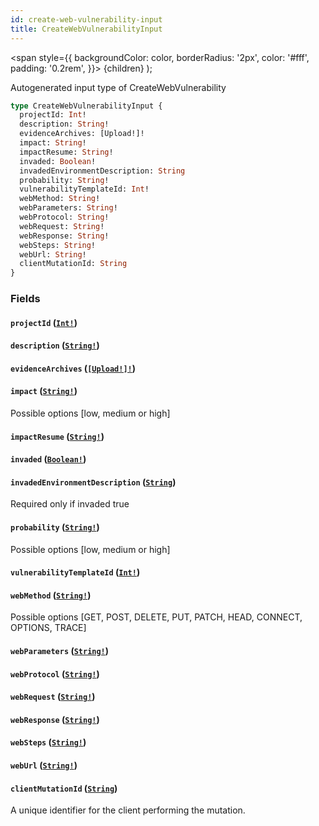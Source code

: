 ```yaml
---
id: create-web-vulnerability-input
title: CreateWebVulnerabilityInput
---
```


<span
style={{
      backgroundColor: color,
      borderRadius: '2px',
      color: '#fff',
      padding: '0.2rem',
    }}>
{children}
</span>
);

Autogenerated input type of CreateWebVulnerability

```graphql
type CreateWebVulnerabilityInput {
  projectId: Int!
  description: String!
  evidenceArchives: [Upload!]!
  impact: String!
  impactResume: String!
  invaded: Boolean!
  invadedEnvironmentDescription: String
  probability: String!
  vulnerabilityTemplateId: Int!
  webMethod: String!
  webParameters: String!
  webProtocol: String!
  webRequest: String!
  webResponse: String!
  webSteps: String!
  webUrl: String!
  clientMutationId: String
}
```

### Fields

#### `projectId` ([`Int!`](/api/scalars/int))

#### `description` ([`String!`](/api/scalars/string))

#### `evidenceArchives` ([`[Upload!]!`](/api/scalars/upload))

#### `impact` ([`String!`](/api/scalars/string))

Possible options [low, medium or high]

#### `impactResume` ([`String!`](/api/scalars/string))

#### `invaded` ([`Boolean!`](/api/scalars/boolean))

#### `invadedEnvironmentDescription` ([`String`](/api/scalars/string))

Required only if invaded true

#### `probability` ([`String!`](/api/scalars/string))

Possible options [low, medium or high]

#### `vulnerabilityTemplateId` ([`Int!`](/api/scalars/int))

#### `webMethod` ([`String!`](/api/scalars/string))

Possible options [GET, POST, DELETE, PUT, PATCH, HEAD, CONNECT, OPTIONS, TRACE]

#### `webParameters` ([`String!`](/api/scalars/string))

#### `webProtocol` ([`String!`](/api/scalars/string))

#### `webRequest` ([`String!`](/api/scalars/string))

#### `webResponse` ([`String!`](/api/scalars/string))

#### `webSteps` ([`String!`](/api/scalars/string))

#### `webUrl` ([`String!`](/api/scalars/string))

#### `clientMutationId` ([`String`](/api/scalars/string))

A unique identifier for the client performing the mutation.
